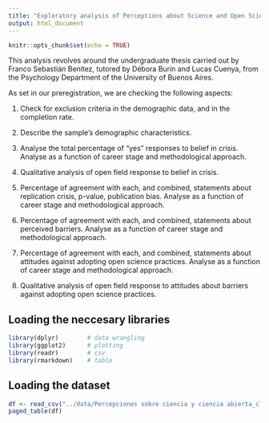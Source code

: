 ```yaml
---
title: "Exploratory analysis of Perceptions about Science and Open Science"
output: html_document
---
```


```r
knitr::opts_chunk$set(echo = TRUE)
```

This analysis revolves around the undergraduate thesis carried out by Franco Sebastián Benítez, tutored by Débora Burin and Lucas Cuenya, from the Psychology Department of the University of Buenos Aires.

As set in our preregistration, we are checking the following aspects:

1) Check for exclusion criteria in the demographic data, and in the completion rate.

2) Describe the sample’s demographic characteristics.

3) Analyse the total percentage of “yes” responses to belief in crisis. Analyse as a function of career stage and methodological approach.

4) Qualitative analysis of open field response to belief in crisis.

5) Percentage of agreement with each, and combined, statements about replication crisis, p-value, publication bias. Analyse as a function of career stage and methodological approach.

6) Percentage of agreement with each, and combined, statements about perceived barriers. Analyse as a function of career stage and methodological approach.

7) Percentage of agreement with each, and combined, statements about attitudes against adopting open science practices. Analyse as a function of career stage and methodological approach.

8) Qualitative analysis of open field response to attitudes about barriers against adopting open science practices.

## Loading the neccesary libraries
```r
library(dplyr)        # data wrangling
library(ggplot2)      # plotting
library(readr)        # csv
library(rmarkdown)    # table
```

## Loading the dataset
```r
df <- read_csv("../data/Percepciones sobre ciencia y ciencia abierta_cleaning.csv")
paged_table(df)
```

```r

```







